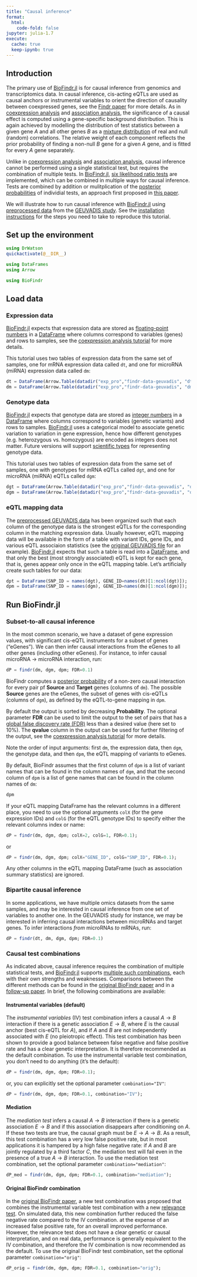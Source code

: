 ```yaml
---
title: "Causal inference"
format:
  html:
    code-fold: false
jupyter: julia-1.7
execute: 
  cache: true
  keep-ipynb: true
---
```

## Introduction

The primary use of [BioFindr.jl][1] is for causal inference from genomics and transcriptomics data. In causal inference, cis-acting eQTLs are used as causal anchors or instrumental variables to orient the direction of causality between coexpressed genes, see the [Findr paper][5] for more details. As in [coexpression analysis](coexpression.qmd) and [association analysis](association.qmd), the significance of a causal effect is computed using a gene-specific background distribution. This is again achieved by modelling the distribution of test statistics between a given gene $A$ and all other genes $B$ as a [mixture distribution](https://en.wikipedia.org/wiki/Mixture_distribution) of real and null (random) correlations. The relative weight of each component reflects the prior probability of finding a non-null $B$ gene for a given $A$ gene, and is fitted for every $A$ gene separately.

Unlike in [coexpression analysis](coexpression.qmd) and [association analysis](association.qmd), causal inference cannot be performed using a single statistical test, but requires the combination of multiple tests. In [BioFindr.jl][1], [six likelihood ratio tests](https://tmichoel.github.io/BioFindr.jl/dev/realLLR/) are implemented, which can be combined in multiple ways for causal inference. Tests are combined by addition or mulitplication of the [posterior probabilities](https://tmichoel.github.io/BioFindr.jl/dev/posteriorprobs/) of individial tests, an approach first proposed in [this paper](https://doi.org/10.1186/gb-2007-8-10-r219).


We will illustrate how to run causal inference with [BioFindr.jl][1] using [preprocessed data][2] from the [GEUVADIS study][3]. See the [installation instructions](installation.qmd) for the steps you need to take to reproduce this tutorial.

## Set up the environment

```julia
using DrWatson
quickactivate(@__DIR__)

using DataFrames
using Arrow

using BioFindr
```

## Load data

### Expression data

[BioFindr.jl][1] expects that expression data are stored as [floating-point numbers](https://docs.julialang.org/en/v1/manual/integers-and-floating-point-numbers/) in a [DataFrame][4] where columns correspond to variables (genes) and rows to samples, see the [coexpression analysis tutorial](coexpression.qmd) for more details.

This tutorial uses two tables of expression data from the same set of samples, one for mRNA expression data called `dt`, and one for microRNA (miRNA) expression data called `dm`:

```julia
dt = DataFrame(Arrow.Table(datadir("exp_pro","findr-data-geuvadis", "dt.arrow")));
dm = DataFrame(Arrow.Table(datadir("exp_pro","findr-data-geuvadis", "dm.arrow")));
```

### Genotype data

[BioFindr.jl][1] expects that genotype data are stored as [integer numbers](https://docs.julialang.org/en/v1/manual/integers-and-floating-point-numbers/) in a [DataFrame][4] where columns correspond to variables (genetic variants) and rows to samples. [BioFindr.jl][1] uses a categorical model to associate genetic variation to variation in gene expression, hence how different genotypes (e.g. heterozygous vs. homozygous) are encoded as integers does not matter. Future versions will support [scientific types](https://juliaai.github.io/ScientificTypes.jl/dev/) for representing genotype data.

This tutorial uses two tables of expression data from the same set of samples, one with genotypes for mRNA eQTLs called `dgt`, and one for microRNA (miRNA) eQTLs called `dgm`:

```julia
dgt = DataFrame(Arrow.Table(datadir("exp_pro","findr-data-geuvadis", "dgt.arrow")));
dgm = DataFrame(Arrow.Table(datadir("exp_pro","findr-data-geuvadis", "dgm.arrow")));
```

### eQTL mapping data

The [preprocessed GEUVADIS data][2] has been organized such that each column of the genotype data is the strongest eQTLs for the corresponding column in the matching expression data. Usually however, eQTL mapping data will be available in the form of a table with variant IDs, gene IDs, and various eQTL associaion statistics (see the [original GEUVADIS file](https://www.ebi.ac.uk/biostudies/files/E-GEUV-1/E-GEUV-1/analysis_results/EUR373.gene.cis.FDR5.all.rs137.txt.gz) for an example). [BioFindr.jl][1] expects that such a table is read into a [DataFrame][4], and that only the best (most strongly associated) eQTL is kept for each gene, that is, genes appear only once in the eQTL mapping table. Let's artificially create such tables for our data:

```julia
dpt = DataFrame(SNP_ID = names(dgt), GENE_ID=names(dt)[1:ncol(dgt)]);
dpm = DataFrame(SNP_ID = names(dgm), GENE_ID=names(dm)[1:ncol(dgm)]);
```

## Run BioFindr.jl

### Subset-to-all causal inference

In the most common scenario, we have a dataset of gene expression values, with significant cis-eQTL instruments for a subset of genes ("eGenes"). We can then infer causal interactions from the eGenes to all other genes (including other eGenes). For instance, to infer causal microRNA $\to$ microRNA interaction, run:

```julia
dP = findr(dm, dgm, dpm; FDR=0.1)
```

BioFindr computes a [posterior probability](https://tmichoel.github.io/BioFindr.jl/dev/posteriorprobs/) of a non-zero causal interaction for every pair pf **Source** and **Target** genes (columns of `dm`). The possible **Source** genes are the eGenes, the subset of genes with cis-eQTLs (columns of `dgm`), as defined by the eQTL-to-gene mapping in `dpm`.

By default the output is sorted by decreasing **Probability**. The optional parameter **FDR** can be used to limit the output to the set of pairs that has a [global false discovery rate (FDR)](https://en.wikipedia.org/wiki/False_discovery_rate#Storey-Tibshirani_procedure) less than a desired value (here set to 10%). The **qvalue** column in the output can be used for further filtering of the output, see the [coexpression analysis tutorial](coexpression.qmd) for more details.

Note the order of input arguments: first `dm`, the expression data, then `dgm`, the genotype data, and then `dpm`, the eQTL mapping of variants to eGenes.

By default, BioFindr assumes that the first column of `dpm` is a list of variant names that can be found in the column names of `dgm`, and that the second column of `dpm` is a list of gene names that can be found in the column names of `dm`:

```julia
dpm
```

If your eQTL mapping DataFrame has the relevant columns in a different place, you need to use the optional arguments `colX` (for the gene expression IDs) and `colG` (for the eQTL genotype IDs) to specify either the relevant columns index or name:


```julia
dP = findr(dm, dgm, dpm; colX=2, colG=1, FDR=0.1);
```

or

```julia
dP = findr(dm, dgm, dpm; colX="GENE_ID", colG="SNP_ID", FDR=0.1);
```

Any other columns in the eQTL mapping DataFrame (such as association summary statistics) are ignored.

### Bipartite causal inference

In some applications, we have multiple omics datasets from the same samples, and may be interested in causal inference from one set of variables to another one. In the GEUVADIS study for instance, we may be interested in inferring causal interactions between microRNAs and target genes. To infer interactions *from* microRNAs *to* mRNAs, run:


```julia
dP = findr(dt, dm, dgm, dpm; FDR=0.1)
```

### Causal test combinations

As indicated above, causal inference requires the combination of multiple statistical tests, and [BioFindr.jl][1] supports [multiple such combinations](https://tmichoel.github.io/BioFindr.jl/dev/testLLR/#Causal-inference), each with their own strengths and weaknesses. Comparisons between the different methods can be found in the [original BioFindr paper][5] and in a [follow-up paper][6]. In brief, the following combinations are available:

#### Instrumental variables (default)

The *instrumental variables* (IV) test combination infers a causal $A\to B$ interaction if there is a genetic association $E\to B$, where $E$ is the causal anchor (best cis-eQTL for $A$), and if $A$ and $B$ are not independently associated with $E$ (no pleiotropic effect). This test combination has been shown to provide a good balance between false negative and false positive rate and has a clear genetic interpretation. It is therefore recommended as the default combination. To use the instrumental variable test combination, you don't need to do anything (it's the default): 

```julia
dP = findr(dm, dgm, dpm; FDR=0.1);
```

or, you can explicitly set the optional parameter `combination="IV"`:

```julia
dP = findr(dm, dgm, dpm; FDR=0.1, combination="IV");
```

#### Mediation

The *mediation test* infers a causal $A\to B$ interaction if there is a genetic association $E\to B$ and if this association disappears after conditioning on $A$. If these two tests are true, the causal graph must be $E\to A\to B$. As a result, this test combination has a very low false positive rate, but in most applications it is hampered by a high false negative rate: if $A$ and $B$ are jointly regulated by a third factor $C$, the mediation test will fail even in the presence of a true $A\to B$ interaction. To use the mediation test combination, set the optional parameter `combination="mediation"`:

```julia
dP_med = findr(dm, dgm, dpm; FDR=0.1, combination="mediation");
```

#### Original BioFindr combination

In the [original BioFindr paper][5], a new test combination was proposed that combines the instrumental variable test combination with a new [relevance test](https://tmichoel.github.io/BioFindr.jl/dev/realLLR/#Relevance-test). On simulated data, this new combination further reduced the false negative rate compared to the IV combination. at the expense of an increased false positive rate, for an overall improved performance. However, the relevance test does not have a clear genetic or causal interpretation, and on real data, performance is generally equivalent to the IV combination, and therefore the IV combination is now recommended as the default. To use the original BioFindr test combination, set the optional parameter `combination="orig"`:

```julia
dP_orig = findr(dm, dgm, dpm; FDR=0.1, combination="orig");
```

[1]: https://github.com/tmichoel/BioFindr.jl
[2]: https://github.com/lingfeiwang/findr-data-geuvadis
[3]: https://doi.org/10.1038/nature12531
[4]: https://dataframes.juliadata.org/stable/
[5]: https://doi.org/10.1371/journal.pcbi.1005703
[6]: https://doi.org/10.1039/D0MO00140F